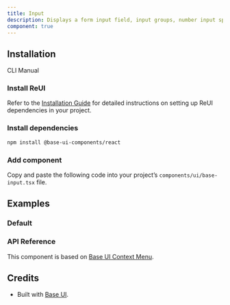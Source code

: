 ```yaml
---
title: Input
description: Displays a form input field, input groups, number input spinners, date input, date time input, time inputs, etc.
component: true
---
```


## Installation

<Tabs defaultValue="cli">

<TabsList>
  <TabsTrigger value="cli">CLI</TabsTrigger>
  <TabsTrigger value="manual">Manual</TabsTrigger>
</TabsList>

<TabsContent value="cli">
  <CliCommands name="input" />
</TabsContent>

<TabsContent value="manual">    
<Steps>

### Install ReUI

Refer to the [Installation Guide](/docs/installation) for detailed instructions on setting up ReUI dependencies in your project.

### Install dependencies

```bash
npm install @base-ui-components/react
```

### Add component

Copy and paste the following code into your project’s `components/ui/base-input.tsx` file.

<ComponentPreview name="context-menu" />

</Steps>

</TabsContent>

</Tabs>

## Examples

### Default

<ExamplePreview path="base-context-menu/default" />

### API Reference

This component is based on [Base UI Context Menu](https://base-ui.com/react/components/context-menu).

## Credits

- Built with [Base UI](https://base-ui.com/react/components/context-menu).
